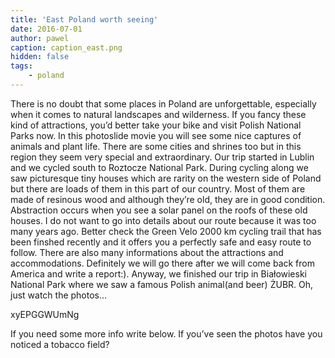 ```yaml
---
title: 'East Poland worth seeing'
date: 2016-07-01
author: pawel
caption: caption_east.png
hidden: false
tags: 
    - poland
---
```


There is no doubt that some places in Poland are unforgettable, especially when it comes to natural landscapes and wilderness. If you fancy these kind of attractions, you’d better take your bike and visit Polish National Parks now. In this photoslide movie you will see some nice captures of animals and plant life. There are some cities and shrines too but in this region they seem very special and extraordinary. Our trip started in Lublin and we cycled south to Roztocze National Park. During cycling along we saw picturesque tiny houses which are rarity on the western side of Poland but there are loads of them in this part of our country. Most of them are made of resinous wood and although they’re old, they are in good condition. Abstraction occurs when you see a solar panel on the roofs of these old houses.
I do not want to go into details about our route because it was too many years ago. Better check the Green Velo 2000 km cycling trail that has been finshed recently and it offers you a perfectly safe and easy route to follow. There are also many informations about the attractions and accommodations. Definitely we will go there after we will come back from America and write a report:). Anyway, we finished our trip in Białowieski National Park where we saw a famous Polish animal(and beer) ŻUBR. Oh, just watch the photos…

<youtube>xyEPGGWUmNg</youtube>

If you need some more info write below. If you’ve seen the photos have you noticed a tobacco field?